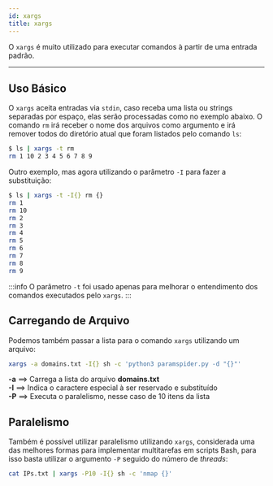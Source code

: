 ```yaml
---
id: xargs
title: xargs
---
```


O `xargs` é muito utilizado para executar comandos à partir de uma entrada
padrão.

---

## Uso Básico

O `xargs` aceita entradas via `stdin`, caso receba uma lista ou strings
separadas por espaço, elas serão processadas como no exemplo abaixo. O comando
`rm` irá receber o nome dos arquivos como argumento e irá remover todos do
diretório atual que foram listados pelo comando `ls`:

```bash
$ ls | xargs -t rm
rm 1 10 2 3 4 5 6 7 8 9
```

Outro exemplo, mas agora utilizando o parâmetro `-I` para fazer a substituição:

```bash
$ ls | xargs -t -I{} rm {}
rm 1
rm 10
rm 2
rm 3
rm 4
rm 5
rm 6
rm 7
rm 8
rm 9
```

:::info
O parâmetro `-t` foi usado apenas para melhorar o entendimento dos comandos
executados pelo `xargs`.
:::

## Carregando de Arquivo

Podemos também passar a lista para o comando `xargs` utilizando um arquivo:

```bash
xargs -a domains.txt -I{} sh -c 'python3 paramspider.py -d "{}"'
```

**-a** ==> Carrega a lista do arquivo **domains.txt**  
**-I** ==> Indica o caractere especial à ser reservado e substituído  
**-P** ==> Executa o paralelismo, nesse caso de 10 itens da lista

## Paralelismo

Também é possível utilizar paralelismo utilizando `xargs`, considerada uma das
melhores formas para implementar multitarefas em scripts Bash, para isso basta
utilizar o argumento `-P` seguido do número de *threads*:

```bash
cat IPs.txt | xargs -P10 -I{} sh -c 'nmap {}'
```
